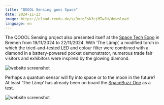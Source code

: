 ```yaml
---
title: "QOOOL Sensing goes Space"
date: 2024-11-23
image: https://cloud.reedu.de/s/9xrgEsk3cjMTwJH/download
language: en
---
```


The QOOOL Sensing project also presented itself at the [Space Tech Expo](https://www.spacetechexpo-europe.com/) in Bremen from 19/11/2024 to 22/11/2024. With ‘The Lämp’, a modified torch in which the tried-and-tested LED and colour filter were combined with a diamond in a battery-powered pocket demonstrator, numerous trade fair visitors and exhibitors were inspired by the glowing diamond.

![website screenshot](https://cloud.reedu.de/s/9xrgEsk3cjMTwJH/download)

Perhaps a quantum sensor will fly into space or to the moon in the future? At least ‘The Lämp’ has already been on board the [SpaceBuzz One](https://www.dlr.de/de/ar/karriere-nachwuchs/spacebuzz-one) as a test.

![website screenshot](https://cloud.reedu.de/s/YGyeqLA68sL9Zp4/download)
